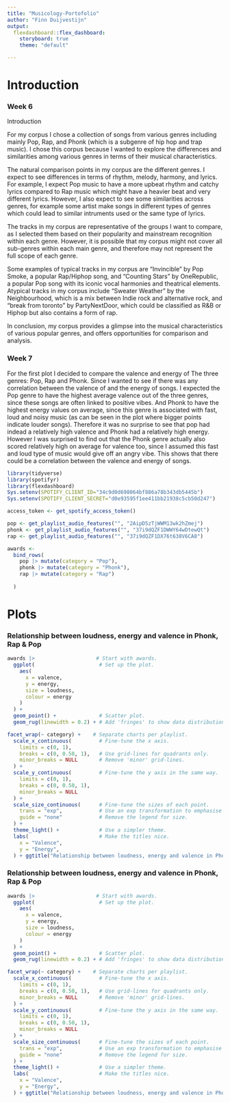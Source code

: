 ```yaml
---
title: "Musicology-Portofolio"
author: "Finn Duijvestijn"
output: 
  flexdashboard::flex_dashboard:
    storyboard: true
    theme: "default"

---
```

Introduction {.storyboard} 
=========================================


### Week 6
Introduction

For my corpus I chose a collection of songs from various genres including mainly Pop, Rap, and Phonk (which is a subgenre of hip hop and trap music). I chose this corpus because I wanted to explore the differences and similarities among various genres in terms of their musical characteristics.

The natural comparison points in my corpus are the different genres. I expect to see differences in terms of rhythm, melody, harmony, and lyrics. For example, I expect Pop music to have a more upbeat rhythm and catchy lyrics compared to Rap music which might have a heavier beat and very different lyrics. However, I also expect to see some similarities across genres, for example some artist make songs in different types of genres which could lead to similar intruments used or the same type of lyrics.

The tracks in my corpus are representative of the groups I want to compare, as I selected them based on their popularity and mainstream recognition within each genre. However, it is possible that my corpus might not cover all sub-genres within each main genre, and therefore may not represent the full scope of each genre.

Some examples of typical tracks in my corpus are "Invincible" by Pop Smoke, a popular Rap/Hiphop song, and "Counting Stars" by OneRepublic, a popular Pop song with its iconic vocal harmonies and theatrical elements. Atypical tracks in my corpus include "Sweater Weather" by the Neighbourhood, which is a mix between Indie rock and alternative rock, and "break from toronto" by PartyNextDoor, which could be classified as R&B or Hiphop but also contains a form of rap.

In conclusion, my corpus provides a glimpse into the musical characteristics of various popular genres, and offers opportunities for comparison and analysis.

### Week 7  
For the first plot I decided to compare the valence and energy of The three genres: Pop, Rap and Phonk. Since I wanted to see if there was any correlation between the valence of and the energy of songs. I expected the Pop genre to have the highest average valence out of the three genres, since these songs are often linked to positive vibes. And Phonk to have the highest energy values on average, since this genre is associated with fast, loud and noisy music (as can be seen in the plot where bigger points indicate louder songs). Therefore it was no surprise to see that pop had indead a relatively high valence and Phonk had a relatively high energy. However I was surprised to find out that the Phonk genre actually also scored relatively high on average for valence too, since I assumed this fast and loud type of music would give off an angry vibe. This shows that there could be a correlation between the valence and energy of songs. 



```r
library(tidyverse)
library(spotifyr)
library(flexdashboard)
Sys.setenv(SPOTIFY_CLIENT_ID="34c9d0d698064bf886a78b343db5445b")
Sys.setenv(SPOTIFY_CLIENT_SECRET="d0e93595f1ee411bb21938c5cb50d247")

access_token <- get_spotify_access_token()

pop <- get_playlist_audio_features("", "2AipD5zTjWWM13wk2hZmej")
phonk <- get_playlist_audio_features("", "37i9dQZF1DWWY64wDtewQt")
rap <- get_playlist_audio_features("", "37i9dQZF1DX76t638V6CA8")

awards <-
  bind_rows(
    pop |> mutate(category = "Pop"),
    phonk |> mutate(category = "Phonk"),
    rap |> mutate(category = "Rap")
    
  )
```


Plots {.storyboard} 
=========================================
### Relationship between loudness, energy and valence in Phonk, Rap & Pop 
```r
awards |>                    # Start with awards.
  ggplot(                     # Set up the plot.
    aes(
      x = valence,
      y = energy,
      size = loudness,
      colour = energy
    )
  ) +
  geom_point() +              # Scatter plot.
  geom_rug(linewidth = 0.2) + # Add 'fringes' to show data distribution.

facet_wrap(~ category) +    # Separate charts per playlist.
  scale_x_continuous(         # Fine-tune the x axis.
    limits = c(0, 1),
    breaks = c(0, 0.50, 1),   # Use grid-lines for quadrants only.
    minor_breaks = NULL       # Remove 'minor' grid-lines.
  ) +
  scale_y_continuous(         # Fine-tune the y axis in the same way.
    limits = c(0, 1),
    breaks = c(0, 0.50, 1),
    minor_breaks = NULL
  ) +
  scale_size_continuous(      # Fine-tune the sizes of each point.
    trans = "exp",            # Use an exp transformation to emphasise loud.
    guide = "none"            # Remove the legend for size.
  ) +
  theme_light() +             # Use a simpler theme.
  labs(                       # Make the titles nice.
    x = "Valence",
    y = "Energy",
  ) + ggtitle("Relationship between loudness, energy and valence in Phonk, Rap & Pop")
```

### Relationship between loudness, energy and valence in Phonk, Rap & Pop
```r
awards |>                    # Start with awards.
  ggplot(                     # Set up the plot.
    aes(
      x = valence,
      y = energy,
      size = loudness,
      colour = energy
    )
  ) +
  geom_point() +              # Scatter plot.
  geom_rug(linewidth = 0.2) + # Add 'fringes' to show data distribution.

facet_wrap(~ category) +    # Separate charts per playlist.
  scale_x_continuous(         # Fine-tune the x axis.
    limits = c(0, 1),
    breaks = c(0, 0.50, 1),   # Use grid-lines for quadrants only.
    minor_breaks = NULL       # Remove 'minor' grid-lines.
  ) +
  scale_y_continuous(         # Fine-tune the y axis in the same way.
    limits = c(0, 1),
    breaks = c(0, 0.50, 1),
    minor_breaks = NULL
  ) +
  scale_size_continuous(      # Fine-tune the sizes of each point.
    trans = "exp",            # Use an exp transformation to emphasise loud.
    guide = "none"            # Remove the legend for size.
  ) +
  theme_light() +             # Use a simpler theme.
  labs(                       # Make the titles nice.
    x = "Valence",
    y = "Energy",
  ) + ggtitle("Relationship between loudness, energy and valence in Phonk, Rap & Pop")
```

